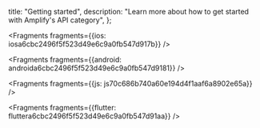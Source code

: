   title: "Getting started",
  description: "Learn more about how to get started with Amplify's API category",
};






<Fragments fragments={{ios: iosa6cbc2496f5f523d49e6c9a0fb547d917b}} />



<Fragments fragments={{android: androida6cbc2496f5f523d49e6c9a0fb547d9181}} />



<Fragments fragments={{js: js70c686b740a60e194d4f1aaf6a8902e65a}} />



<Fragments fragments={{flutter: fluttera6cbc2496f5f523d49e6c9a0fb547d91aa}} />
